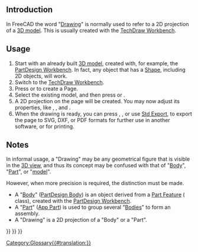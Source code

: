 <languages/>
<translate>

== Introduction == <!--T:1-->

<!--T:2-->
In FreeCAD the word "[[Drawing|Drawing]]" is normally used to refer to a 2D projection of a [[model|3D model]]. This is usually created with the [[TechDraw_Workbench|TechDraw Workbench]].

==Usage== <!--T:3-->

<!--T:4-->
# Start with an already built [[model|3D model]], created with, for example, the [[PartDesign_Workbench|PartDesign Workbench]]. In fact, any object that has a [[Shape|Shape]], including 2D objects, will work.
# Switch to the [[TechDraw_Workbench|TechDraw Workbench]].
# Press {{Button|[[File:TechDraw_PageDefault.svg|16px]] [[TechDraw_PageDefault|TechDraw PageDefault]]}} or {{Button|[[File:TechDraw_PageTemplate.svg|16px]] [[TechDraw_PageTemplate|TechDraw PageTemplate]]}} to create a Page.
# Select the existing model, and then press {{Button|[[File:TechDraw_View.svg|16px]] [[TechDraw_View|TechDraw View]]}} or {{Button|[[File:TechDraw_ProjectionGroup.svg|16px]] [[TechDraw_ProjectionGroup|TechDraw ProjectionGroup]]}}.
# A 2D projection on the page will be created. You may now adjust its properties, like {{PropertyData|Scale}}, {{PropertyData|Rotation}}, and {{PropertyData|Direction}}.
# When the drawing is ready, you can press {{Button|[[File:TechDraw_ExportPageSVG.svg|16px]] [[TechDraw_ExportPageSVG|TechDraw ExportPageSVG]]}}, {{Button|[[File:TechDraw_ExportPageDXF.svg|16px]] [[TechDraw_ExportPageDXF|TechDraw ExportPageDXF]]}}, or use [[Std_Export|Std Export]], to export the page to SVG, DXF, or PDF formats for further use in another software, or for printing.

== Notes == <!--T:5-->

<!--T:6-->
In informal usage, a "Drawing" may be any geometrical figure that is visible in the [[3D_view|3D view]], and thus its concept may be confused with that of "[[Body|Body]]", "[[Part|Part]]", or "[[Model|model]]".

<!--T:7-->
However, when more precision is required, the distinction must be made.
* A "[[Body|Body]]" ([[PartDesign_Body|PartDesign Body]]) is an object derived from a [[Part_Feature|Part Feature]] ({{incode|Part::Feature}} class), created with the [[PartDesign_Workbench|PartDesign Workbench]].
* A "[[Part|Part]]" ([[App_Part|App Part]]) is used to group several "[[Body|Bodies]]" to form an assembly.
* A "Drawing" is a 2D projection of a "Body" or a "Part".


</translate>
{{TechDraw Tools navi{{#translation:}}}}
{{Document objects navi{{#translation:}}}}
{{Userdocnavi{{#translation:}}}}
[[Category:Glossary{{#translation:}}]]